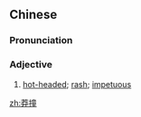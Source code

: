 ==Chinese==
{{zh-forms}}

===Pronunciation===
{{zh-pron
|m=mǎngzhuàng
|c=mong5 zong6
|cat=a
}}

===Adjective===
{{zh-adj}}

# [[hot-headed]]; [[rash]]; [[impetuous]]

[[zh:莽撞]]